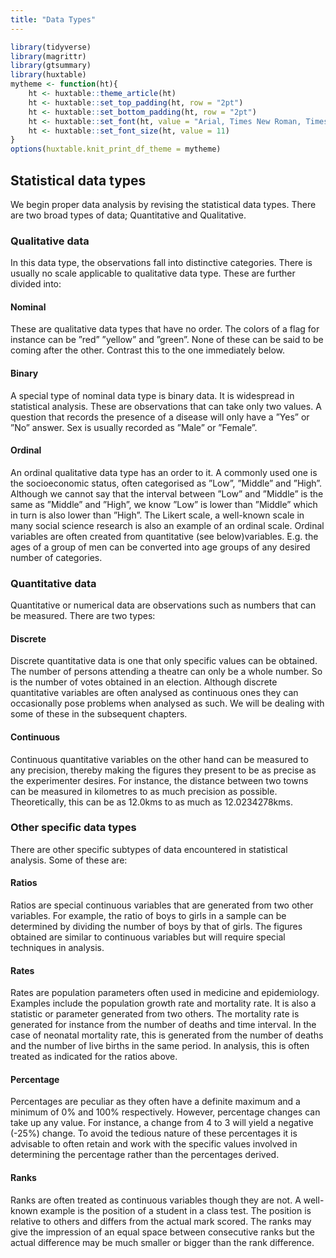 ```yaml
---
title: "Data Types"
---
```


```r
library(tidyverse)
library(magrittr)
library(gtsummary)
library(huxtable)
mytheme <- function(ht){
    ht <- huxtable::theme_article(ht)
    ht <- huxtable::set_top_padding(ht, row = "2pt")
    ht <- huxtable::set_bottom_padding(ht, row = "2pt")
    ht <- huxtable::set_font(ht, value = "Arial, Times New Roman, Times, Serif")
    ht <- huxtable::set_font_size(ht, value = 11)
}
options(huxtable.knit_print_df_theme = mytheme)
```

## Statistical data types

We begin proper data analysis by revising the statistical data types. There are two broad types of
data; Quantitative and Qualitative.

### Qualitative data

In this data type, the observations fall into distinctive categories. There is usually no scale
applicable to qualitative data type. These are further divided into:

#### Nominal

These are qualitative data types that have no order. The colors of a flag for instance can be ”red”
”yellow” and ”green”. None of these can be said to be coming after the other. Contrast this to the
one immediately below.

#### Binary

A special type of nominal data type is binary data. It is widespread in statistical analysis. These
are observations that can take only two values. A question that records the presence of a disease
will only have a ”Yes” or ”No” answer. Sex is usually recorded as ”Male” or ”Female”.

#### Ordinal

An ordinal qualitative data type has an order to it. A commonly used one is the socioeconomic
status, often categorised as ”Low”, ”Middle” and ”High”. Although we cannot say that the interval
between ”Low” and ”Middle” is the same as ”Middle” and ”High”, we know ”Low” is lower than ”Middle”
which in turn is also lower than ”High”. The Likert scale, a well-known scale in many social science
research is also an example of an ordinal scale. Ordinal variables are often created from
quantitative (see below)variables. E.g. the ages of a group of men can be converted into age groups
of any desired number of categories.

### Quantitative data

Quantitative or numerical data are observations such as numbers that can be measured. There are two
types:

#### Discrete

Discrete quantitative data is one that only specific values can be obtained. The number of persons
attending a theatre can only be a whole number. So is the number of votes obtained in an election.
Although discrete quantitative variables are often analysed as continuous ones they can occasionally
pose problems when analysed as such. We will be dealing with some of these in the subsequent
chapters.

#### Continuous

Continuous quantitative variables on the other hand can be measured to any precision, thereby making
the figures they present to be as precise as the experimenter desires. For instance, the distance
between two towns can be measured in kilometres to as much precision as possible. Theoretically,
this can be as 12.0kms to as much as 12.0234278kms.

### Other specific data types

There are other specific subtypes of data encountered in statistical analysis. Some of these are:

#### Ratios

Ratios are special continuous variables that are generated from two other variables. For example,
the ratio of boys to girls in a sample can be determined by dividing the number of boys by that of
girls. The figures obtained are similar to continuous variables but will require special techniques
in analysis.

#### Rates

Rates are population parameters often used in medicine and epidemiology. Examples include the
population growth rate and mortality rate. It is also a statistic or parameter generated from two
others. The mortality rate is generated for instance from the number of deaths and time interval. In
the case of neonatal mortality rate, this is generated from the number of deaths and the number of
live births in the same period. In analysis, this is often treated as indicated for the ratios
above.

#### Percentage

Percentages are peculiar as they often have a definite maximum and a minimum of 0% and 100%
respectively. However, percentage changes can take up any value. For instance, a change from 4 to 3
will yield a negative (-25%) change. To avoid the tedious nature of these percentages it is
advisable to often retain and work with the specific values involved in determining the percentage
rather than the percentages derived.

#### Ranks

Ranks are often treated as continuous variables though they are not. A well-known example is the
position of a student in a class test. The position is relative to others and differs from the
actual mark scored. The ranks may give the impression of an equal space between consecutive ranks
but the actual difference may be much smaller or bigger than the rank difference.

